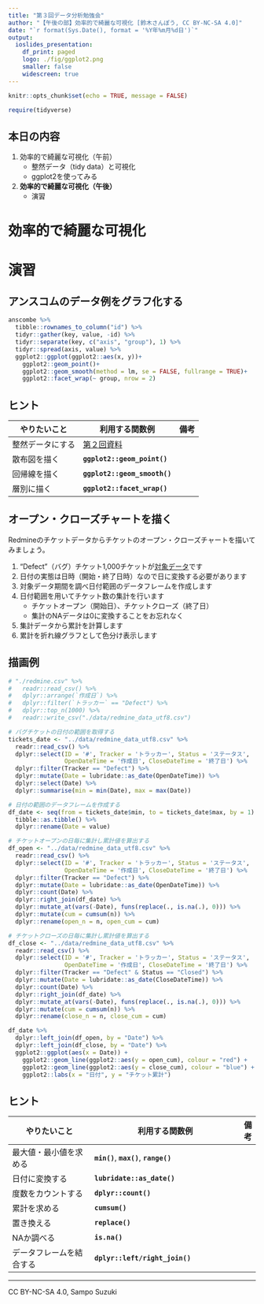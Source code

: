 ```yaml
---
title: "第３回データ分析勉強会"
author: "【午後の部】効率的で綺麗な可視化 [鈴木さんぽう, CC BY-NC-SA 4.0]"
date: "`r format(Sys.Date(), format = '%Y年%m月%d日')`"
output:
  ioslides_presentation:
    df_print: paged
    logo: ./fig/ggplot2.png
    smaller: false
    widescreen: true
---
```


```r
knitr::opts_chunk$set(echo = TRUE, message = FALSE)

require(tidyverse)
```


## 本日の内容
1. 効率的で綺麗な可視化（午前）
    * 整然データ（tidy data）と可視化
    * ggplot2を使ってみる
1. **効率的で綺麗な可視化（午後）**
    * 演習

# 効率的で綺麗な可視化

# 演習

## アンスコムのデータ例をグラフ化する
```r
anscombe %>%
  tibble::rownames_to_column("id") %>%
  tidyr::gather(key, value, -id) %>%
  tidyr::separate(key, c("axis", "group"), 1) %>%
  tidyr::spread(axis, value) %>% 
  ggplot2::ggplot(ggplot2::aes(x, y))+
    ggplot2::geom_point()+
    ggplot2::geom_smooth(method = lm, se = FALSE, fullrange = TRUE)+
    ggplot2::facet_wrap(~ group, nrow = 2)
```

## ヒント
やりたいこと           | 利用する関数例                      | 備考
-----------------------|-------------------------------------|---
整然データにする       | [第２回資料](./02_guidance_am.html) | 
散布図を描く           | **`ggplot2::geom_point()`**         | 
回帰線を描く           | **`ggplot2::geom_smooth()`**        |
層別に描く             | **`ggplot2::facet_wrap()`**         | 

## オープン・クローズチャートを描く
Redmineのチケットデータからチケットのオープン・クローズチャートを描いてみましょう。  

1. "Defect"（バグ）チケット1,000チケットが[対象データ](../data/redmine_data_utf8.csv)です
1. 日付の実態は日時（開始・終了日時）なので日に変換する必要があります
1. 対象データ期間を調べ日付範囲のデータフレームを作成します
1. 日付範囲を用いてチケット数の集計を行います
    * チケットオープン（開始日）、チケットクローズ（終了日）
    * 集計のNAデータは0に変換することをお忘れなく
1. 集計データから累計を計算します
1. 累計を折れ線グラフとして色分け表示します

## 描画例
```r
# "./redmine.csv" %>% 
#   readr::read_csv() %>% 
#   dplyr::arrange(`作成日`) %>% 
#   dplyr::filter(`トラッカー` == "Defect") %>% 
#   dplyr::top_n(1000) %>% 
#   readr::write_csv("./data/redmine_data_utf8.csv")

# バグチケットの日付の範囲を取得する
tickets_date <- "../data/redmine_data_utf8.csv" %>% 
  readr::read_csv() %>% 
  dplyr::select(ID = '#', Tracker = 'トラッカー', Status = 'ステータス',
                OpenDateTime = '作成日', CloseDateTime = '終了日') %>% 
  dplyr::filter(Tracker == "Defect") %>% 
  dplyr::mutate(Date = lubridate::as_date(OpenDateTime)) %>% 
  dplyr::select(Date) %>% 
  dplyr::summarise(min = min(Date), max = max(Date))

# 日付の範囲のデータフレームを作成する
df_date <- seq(from = tickets_date$min, to = tickets_date$max, by = 1) %>% 
  tibble::as.tibble() %>% 
  dplyr::rename(Date = value)

# チケットオープンの日毎に集計し累計値を算出する
df_open <- "../data/redmine_data_utf8.csv" %>% 
  readr::read_csv() %>% 
  dplyr::select(ID = '#', Tracker = 'トラッカー', Status = 'ステータス',
                OpenDateTime = '作成日', CloseDateTime = '終了日') %>% 
  dplyr::filter(Tracker == "Defect") %>% 
  dplyr::mutate(Date = lubridate::as_date(OpenDateTime)) %>% 
  dplyr::count(Date) %>% 
  dplyr::right_join(df_date) %>% 
  dplyr::mutate_at(vars(-Date), funs(replace(., is.na(.), 0))) %>% 
  dplyr::mutate(cum = cumsum(n)) %>% 
  dplyr::rename(open_n = n, open_cum = cum)

# チケットクローズの日毎に集計し累計値を算出する
df_close <- "../data/redmine_data_utf8.csv" %>% 
  readr::read_csv() %>% 
  dplyr::select(ID = '#', Tracker = 'トラッカー', Status = 'ステータス',
                OpenDateTime = '作成日', CloseDateTime = '終了日') %>% 
  dplyr::filter(Tracker == "Defect" & Status == "Closed") %>%
  dplyr::mutate(Date = lubridate::as_date(CloseDateTime)) %>% 
  dplyr::count(Date) %>% 
  dplyr::right_join(df_date) %>% 
  dplyr::mutate_at(vars(-Date), funs(replace(., is.na(.), 0))) %>% 
  dplyr::mutate(cum = cumsum(n)) %>% 
  dplyr::rename(close_n = n, close_cum = cum)

df_date %>% 
  dplyr::left_join(df_open, by = "Date") %>% 
  dplyr::left_join(df_close, by = "Date") %>% 
  ggplot2::ggplot(aes(x = Date)) +
    ggplot2::geom_line(ggplot2::aes(y = open_cum), colour = "red") + 
    ggplot2::geom_line(ggplot2::aes(y = close_cum), colour = "blue") +
    ggplot2::labs(x = "日付", y = "チケット累計")
```

## ヒント
やりたいこと           | 利用する関数例                          | 備考
-----------------------|-----------------------------------------|---
最大値・最小値を求める | **`min()`**, **`max()`**, **`range()`** | 
日付に変換する         | **`lubridate::as_date()`**              | 
度数をカウントする     | **`dplyr::count()`**                    |
累計を求める           | **`cumsum()`**                          | 
置き換える             | **`replace()`**                         | 
NAか調べる             | **`is.na()`**                           |
データフレームを結合する | **`dplyr::left/right_join()`**        |

---

CC BY-NC-SA 4.0, Sampo Suzuki